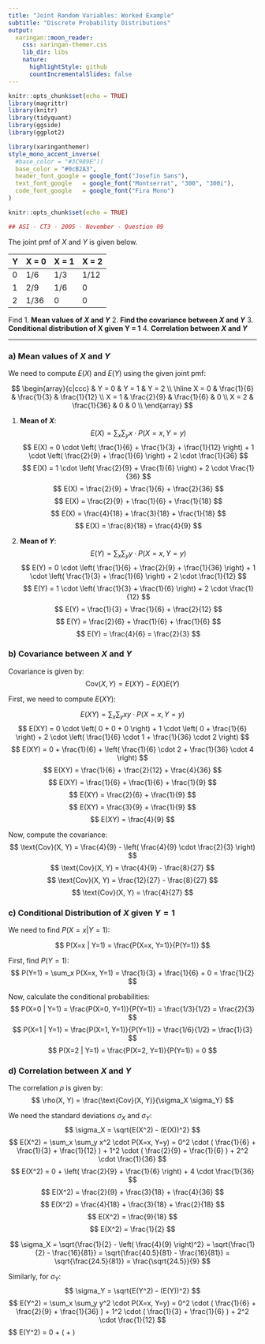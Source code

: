 ```yaml
---
title: "Joint Random Variables: Worked Example"
subtitle: "Discrete Probability Distributions"
output:
  xaringan::moon_reader:
    css: xaringan-themer.css
    lib_dir: libs
    nature:
      highlightStyle: github
      countIncrementalSlides: false
---
```



```r
knitr::opts_chunk$set(echo = TRUE)
library(magrittr)
library(knitr)
library(tidyquant)
library(ggside)
library(ggplot2)


```

```r
library(xaringanthemer)
style_mono_accent_inverse(
  #base_color = "#3C989E")(
  base_color = "#0cB2A3",
  header_font_google = google_font("Josefin Sans"),
  text_font_google   = google_font("Montserrat", "300", "300i"),
  code_font_google   = google_font("Fira Mono")
)
```

```r
knitr::opts_chunk$set(echo = TRUE)
```


```r

## ASI - CT3 - 2005 - November - Question 09

```


The joint pmf of $X$ and $Y$ is given below.

| Y | X = 0 | X = 1 | X = 2 |
|---|-------|-------|-------|
| 0 | 1/6   | 1/3   | 1/12  |
| 1 | 2/9   | 1/6   | 0     |
| 2 | 1/36  | 0     | 0     |

Find
1. **Mean values of $X$ and $Y$** 
2. **Find the covariance between $X$ and $Y$** 
3. **Conditional distribution of X given Y = 1** 
4. **Correlation between $X$ and $Y$**

---


### a) Mean values of $X$ and $Y$

We need to compute $E(X)$ and $E(Y)$ using the given joint pmf:

$$
\begin{array}{c|ccc}
  & Y = 0 & Y = 1 & Y = 2 \\
\hline
X = 0 & \frac{1}{6} & \frac{1}{3} & \frac{1}{12} \\
X = 1 & \frac{2}{9} & \frac{1}{6} & 0 \\
X = 2 & \frac{1}{36} & 0 & 0 \\
\end{array}
$$

1. **Mean of $X$**:
$$
E(X) = \sum_x \sum_y x \cdot P(X=x, Y=y)
$$
$$
E(X) = 0 \cdot \left( \frac{1}{6} + \frac{1}{3} + \frac{1}{12} \right) + 1 \cdot \left( \frac{2}{9} + \frac{1}{6} \right) + 2 \cdot \frac{1}{36}
$$
$$
E(X) = 1 \cdot \left( \frac{2}{9} + \frac{1}{6} \right) + 2 \cdot \frac{1}{36}
$$
$$
E(X) = \frac{2}{9} + \frac{1}{6} + \frac{2}{36}
$$
$$
E(X) = \frac{2}{9} + \frac{1}{6} + \frac{1}{18}
$$
$$
E(X) = \frac{4}{18} + \frac{3}{18} + \frac{1}{18}
$$
$$
E(X) = \frac{8}{18} = \frac{4}{9}
$$

2. **Mean of $Y$**:
$$
E(Y) = \sum_x \sum_y y \cdot P(X=x, Y=y)
$$
$$
E(Y) = 0 \cdot \left( \frac{1}{6} + \frac{2}{9} + \frac{1}{36} \right) + 1 \cdot \left( \frac{1}{3} + \frac{1}{6} \right) + 2 \cdot \frac{1}{12}
$$
$$
E(Y) = 1 \cdot \left( \frac{1}{3} + \frac{1}{6} \right) + 2 \cdot \frac{1}{12}
$$
$$
E(Y) = \frac{1}{3} + \frac{1}{6} + \frac{2}{12}
$$
$$
E(Y) = \frac{2}{6} + \frac{1}{6} + \frac{1}{6}
$$
$$
E(Y) = \frac{4}{6} = \frac{2}{3}
$$

### b) Covariance between $X$ and $Y$

Covariance is given by:
$$
\text{Cov}(X, Y) = E(XY) - E(X)E(Y)
$$

First, we need to compute $E(XY)$:

$$
E(XY) = \sum_x \sum_y xy \cdot P(X=x, Y=y)
$$
$$
E(XY) = 0 \cdot \left( 0 + 0 + 0 \right) + 1 \cdot \left( 0 + \frac{1}{6} \right) + 2 \cdot \left( \frac{1}{6} \cdot 1 + \frac{1}{36} \cdot 2 \right)
$$
$$
E(XY) = 0 + \frac{1}{6} + \left( \frac{1}{6} \cdot 2 + \frac{1}{36} \cdot 4 \right)
$$
$$
E(XY) = \frac{1}{6} + \frac{2}{12} + \frac{4}{36}
$$
$$
E(XY) = \frac{1}{6} + \frac{1}{6} + \frac{1}{9}
$$
$$
E(XY) = \frac{2}{6} + \frac{1}{9}
$$
$$
E(XY) = \frac{3}{9} + \frac{1}{9}
$$
$$
E(XY) = \frac{4}{9}
$$

Now, compute the covariance:
$$
\text{Cov}(X, Y) = \frac{4}{9} - \left( \frac{4}{9} \cdot \frac{2}{3} \right)
$$
$$
\text{Cov}(X, Y) = \frac{4}{9} - \frac{8}{27}
$$
$$
\text{Cov}(X, Y) = \frac{12}{27} - \frac{8}{27}
$$
$$
\text{Cov}(X, Y) = \frac{4}{27}
$$

### c) Conditional Distribution of $X$ given $Y = 1$

We need to find $P(X=x | Y=1)$:

$$
P(X=x | Y=1) = \frac{P(X=x, Y=1)}{P(Y=1)}
$$

First, find $P(Y=1)$:
$$
P(Y=1) = \sum_x P(X=x, Y=1) = \frac{1}{3} + \frac{1}{6} + 0 = \frac{1}{2}
$$

Now, calculate the conditional probabilities:
$$
P(X=0 | Y=1) = \frac{P(X=0, Y=1)}{P(Y=1)} = \frac{1/3}{1/2} = \frac{2}{3}
$$
$$
P(X=1 | Y=1) = \frac{P(X=1, Y=1)}{P(Y=1)} = \frac{1/6}{1/2} = \frac{1}{3}
$$
$$
P(X=2 | Y=1) = \frac{P(X=2, Y=1)}{P(Y=1)} = 0
$$

### d) Correlation between $X$ and $Y$

The correlation $\rho$ is given by:
$$
\rho(X, Y) = \frac{\text{Cov}(X, Y)}{\sigma_X \sigma_Y}
$$

We need the standard deviations $\sigma_X$ and $\sigma_Y$:
$$
\sigma_X = \sqrt{E(X^2) - (E(X))^2}
$$
$$
E(X^2) = \sum_x \sum_y x^2 \cdot P(X=x, Y=y) = 0^2 \cdot ( \frac{1}{6} + \frac{1}{3} + \frac{1}{12} ) + 1^2 \cdot ( \frac{2}{9} + \frac{1}{6} ) + 2^2 \cdot \frac{1}{36}
$$
$$
E(X^2) = 0 + \left( \frac{2}{9} + \frac{1}{6} \right) + 4 \cdot \frac{1}{36}
$$
$$
E(X^2) = \frac{2}{9} + \frac{3}{18} + \frac{4}{36}
$$
$$
E(X^2) = \frac{4}{18} + \frac{3}{18} + \frac{2}{18}
$$
$$
E(X^2) = \frac{9}{18}
$$
$$
E(X^2) = \frac{1}{2}
$$

$$
\sigma_X = \sqrt{\frac{1}{2} - \left( \frac{4}{9} \right)^2} = \sqrt{\frac{1}{2} - \frac{16}{81}} = \sqrt{\frac{40.5}{81} - \frac{16}{81}} = \sqrt{\frac{24.5}{81}} = \frac{\sqrt{24.5}}{9}
$$

Similarly, for $\sigma_Y$:
$$
\sigma_Y = \sqrt{E(Y^2) - (E(Y))^2}
$$
$$
E(Y^2) = \sum_x \sum_y y^2 \cdot P(X=x, Y=y) = 0^2 \cdot ( \frac{1}{6} + \frac{2}{9} + \frac{1}{36} ) + 1^2 \cdot ( \frac{1}{3} + \frac{1}{6} ) + 2^2 \cdot \frac{1}{12}
$$
$$
E(Y^2) = 0 + \left( \frac{1}{3} + \frac{1}{6} \right)